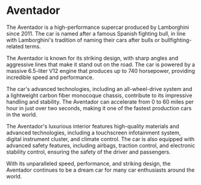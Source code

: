 # Aventador

The Aventador is a high-performance supercar produced by Lamborghini since 2011. The car is named after a famous Spanish fighting bull, in line with Lamborghini's tradition of naming their cars after bulls or bullfighting-related terms.

The Aventador is known for its striking design, with sharp angles and aggressive lines that make it stand out on the road. The car is powered by a massive 6.5-liter V12 engine that produces up to 740 horsepower, providing incredible speed and performance.

The car's advanced technologies, including an all-wheel-drive system and a lightweight carbon fiber monocoque chassis, contribute to its impressive handling and stability. The Aventador can accelerate from 0 to 60 miles per hour in just over two seconds, making it one of the fastest production cars in the world.

The Aventador's luxurious interior features high-quality materials and advanced technologies, including a touchscreen infotainment system, digital instrument cluster, and climate control. The car is also equipped with advanced safety features, including airbags, traction control, and electronic stability control, ensuring the safety of the driver and passengers.

With its unparalleled speed, performance, and striking design, the Aventador continues to be a dream car for many car enthusiasts around the world.
